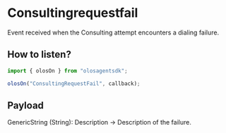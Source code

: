 # Consultingrequestfail

Event received when the Consulting attempt encounters a dialing failure.

## How to listen?

```js copy
import { olosOn } from "olosagentsdk";

olosOn("ConsultingRequestFail", callback);
```

## Payload

GenericString (String): Description -> Description of the failure.
